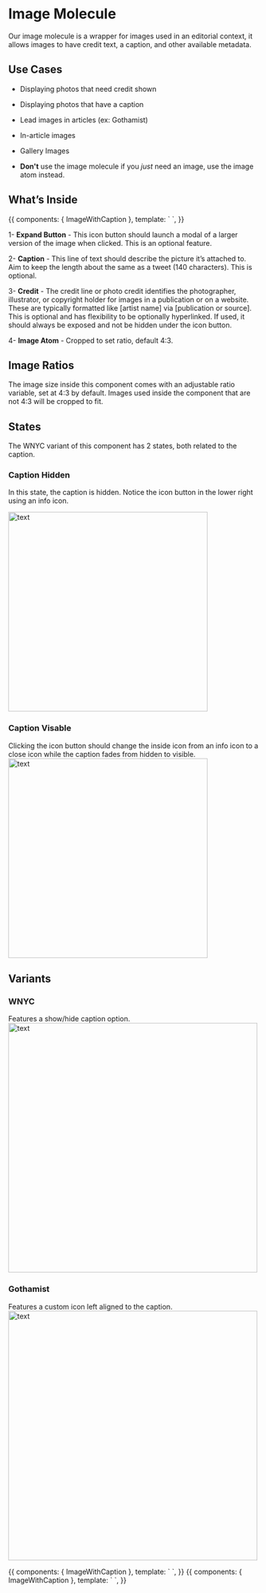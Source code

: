 
<Meta title="Components/Molecules/Image Molecule" />

# Image Molecule

Our image molecule is a wrapper for images used in an editorial context, it allows images to have credit text, a caption, and other available metadata.

## Use Cases

-   Displaying photos that need credit shown
    
-   Displaying photos that have a caption
    
-   Lead images in articles (ex: Gothamist)
    
-   In-article images
    
-   Gallery Images

-  **Don't** use the image molecule if you *just* need an image, use the image atom instead.


## What’s Inside

<Canvas>
    <Story name="Image With Caption, Credit and Credit Link">
        {{
            components: { ImageWithCaption },
            template: `
              <image-with-caption
                alt-text="image alt text"
                image="https://picsum.photos/id/1025/585/378
"
                caption="This is the caption lorem ipsum dolor sit amet, consectetur adipiscing elit lorem ipsum dolor sit amet, consectetur adipiscing elitlorem ipsum dolor sit amet, consectetur adipiscing elit"
                credit="( AP Photo/Carolyn Kaster )"
                credit-url="http:///www.google.com"
              />`,
        }}
    </Story>
</Canvas>

 1- **Expand Button** - This icon button should launch a modal of a larger version of the image when clicked. This is an optional feature.
 
 2- **Caption** - This line of text should describe the picture it’s attached to. Aim to keep the length about the same as a tweet (140 characters). This is optional.

3- **Credit** - The credit line or photo credit identifies the photographer, illustrator, or copyright holder for images in a publication or on a website. These are typically formatted like [artist name] via [publication or source]. This is optional and has flexibility to be optionally hyperlinked. If used, it should always be exposed and not be hidden under the icon button.

4- **Image Atom** - Cropped to set ratio, default 4:3.



## Image Ratios
The image size inside this component comes with an adjustable ratio variable, set at 4:3 by default. Images used inside the component that are not 4:3 will be cropped to fit.



## States 

The WNYC variant of this component has 2 states, both related to the caption.

### Caption Hidden
In this state, the caption is hidden. Notice the icon button in the lower right using an info icon.

<img alt="text" src="/images/Molecules-ImageMolcule-CaptionHidden.png" width="400" />

### Caption Visable 
Clicking the icon button should change the inside icon from an info icon to a close icon while the caption fades from hidden to visible.
<img alt="text" src="/images/Molecules-ImageMolcule-CaptionVisable.png" width="400" />


## Variants

### WNYC
Features a show/hide caption option.
<img alt="text" src="/images/Molecules-ImageMolcule-CaptionHidden.png" width="500" />

### Gothamist
Features a custom icon left aligned to the caption.
<img alt="text" src="/images/Molecules-ImageMolcule-Gothamist.png" width="500" />

<Canvas>
    <Story name="Image With Credit and Credit Link">
        {{
            components: { ImageWithCaption },
            template: `
              <image-with-caption
                alt-text="image alt text"
                image="http://placehold.it/768x512"
                credit="( AP Photo/Carolyn Kaster )"
                credit-url="http:///www.google.com"
              />`,
        }}
    </Story>
</Canvas>

<Canvas>
    <Story name="Image With Caption and Credit">
        {{
            components: { ImageWithCaption },
            template: `
              <image-with-caption
                alt-text="image alt text"
                image="http://placehold.it/768x512"
                credit="( AP Photo/Carolyn Kaster )"
                caption="This is the caption lorem ipsum dolor sit amet, consectetur adipiscing elit"
              />`,
        }}
    </Story>
</Canvas>




